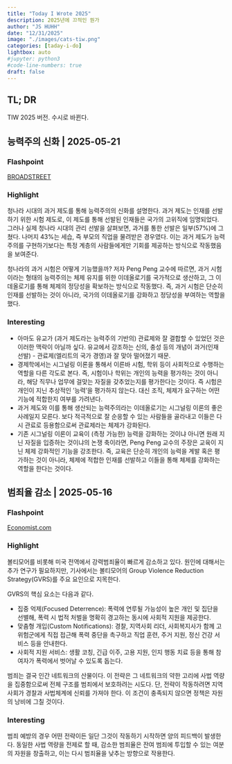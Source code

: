 ```yaml
---
title: "Today I Wrote 2025" 
description: 2025년에 끄적인 뭔가 
author: "JS HUHH"
date: "12/31/2025"
image: "./images/cats-tiw.png"
categories: [taday-i-do]
lightbox: auto
#jupyter: python3
#code-line-numbers: true
draft: false
---
```


## TL; DR
TIW 2025 버전. 수시로 바뀐다. 

## 능력주의 신화 | 2025-05-21

### Flashpoint
  
[BROADSTREET](https://www.broadstreet.blog/p/the-myth-of-meritocracy-how-exams)

### Highlight

청나라 시대의 과거 제도를 통해 능력주의의 신화를 설명한다. 과거 제도는 인재를 선발하기 위한 시험 제도로, 이 제도를 통해 선발된 인재들은 국가의 고위직에 임명되었다. 그러나 실제 청나라 시대의 관리 선발을 살펴보면, 과거를 통한 선발은 일부(57%)에 그쳤다. 나머지 43%는 세습, 즉 부모의 직업을 물려받은 경우였다. 이는 과거 제도가 능력주의를 구현하기보다는 특정 계층의 사람들에게만 기회를 제공하는 방식으로 작동했음을 보여준다.

청나라의 과거 시험은 어떻게 기능했을까? 저자 Peng Peng 교수에 따르면, 과거 시험이라는 형태의 능력주의는 체제 유지를 위한 이데올로기를 국가적으로 생산하고, 그 이데올로기를 통해 체제의 정당성을 확보하는 방식으로 작동했다. 즉, 과거 시험은 단순히 인재를 선발하는 것이 아니라, 국가의 이데올로기를 강화하고 정당성을 부여하는 역할을 했다.

### Interesting

- 아마도 유교가 (과거 제도라는 능력주의 기반의) 관료제와 잘 결합할 수 있었던 것은 이러한 맥락이 아닐까 싶다. 유교에서 강조하는 신의, 충성 등의 개념이 과거(인재 선발) - 관료제(엘리트의 국가 경영)과 잘 맞아 떨어졌기 때문. 
- 경제학에서는 시그널링 이론을 통해서 이른바 시험, 학위 등이 사회적으로 수행하는 역할을 다른 각도로 본다. 즉, 시험이나 학위는 개인의 능력을 평가하는 것이 아니라, 해당 직무나 업무에 걸맞는 자질을 갖추었는지를 평가한다는 것이다. 즉 시험은 개인이 지닌 추상적인 '능력'을 평가하지 않는다. 대신 조직, 체제가 요구하는 어떤 기능에 적합한지 여부를 가려낸다. 
- 과거 제도와 이를 통해 생산되는 능력주의라는 이데올로기는 시그널링 이론의 좋은 사례일지 모른다. 보다 적극적으로 잘 순응할 수 있는 사람들을 골라내고 이들은 다시 관료로 등용함으로써 관료제라는 체제가 강화된다. 
- 기존 시그널링 이론이 교육이 (측정 가능한) 능력을 강화하는 것이냐 아니면 원래 지닌 자질을 입증하는 것이냐의 논쟁 축이라면, Peng Peng 교수의 주장은 교육이 지닌 체제 강화적인 기능을 강조한다. 즉, 교육은 단순히 개인의 능력을 계발 혹은 평가하는 것이 아니라, 체제에 적합한 인재를 선발하고 이들을 통해 체제를 강화하는 역할을 한다는 것이다.

## 범죄율 감소 | 2025-05-16

### Flashpoint
  
[Economist.com](https://www.economist.com/united-states/2025/05/15/violent-crime-is-falling-rapidly-across-america)

### Highlight

볼티모어를 비롯해 미국 전역에서 강력범죄율이 빠르게 감소하고 있다. 원인에 대해서는 추가 연구가 필요하지만, 기사에서는 볼티모어의 Group Violence Reduction Strategy(GVRS)를 주요 요인으로 지목한다.

GVRS의 핵심 요소는 다음과 같다.

- 집중 억제(Focused Deterrence): 폭력에 연루될 가능성이 높은 개인 및 집단을 선별해, 폭력 시 법적 처벌을 명확히 경고하는 동시에 사회적 지원을 제공한다.
- 맞춤형 개입(Custom Notifications): 경찰, 지역사회 리더, 사회복지사가 함께 고위험군에게 직접 접근해 폭력 중단을 촉구하고 직업 훈련, 주거 지원, 정신 건강 서비스 등을 안내한다.
- 사회적 지원 서비스: 생활 코칭, 긴급 이주, 고용 지원, 인지 행동 치료 등을 통해 참여자가 폭력에서 벗어날 수 있도록 돕는다.

범죄는 결국 인간 네트워크의 산물이다. 이 전략은 그 네트워크의 약한 고리에 사법 역량을 집중함으로써 전체 구조를 범죄에서 보호하려는 시도다. 단, 전략이 작동하려면 지역사회가 경찰과 사법체계에 신뢰를 가져야 한다. 이 조건이 충족되지 않으면 정책은 자원의 낭비에 그칠 것이다.

### Interesting

범죄 예방의 경우 어떤 전략이든 일단 그것이 작동하기 시작하면 양의 피드백이 발생한다. 동일한 사법 역량을 전제로 할 때, 감소한 범죄율은 잔여 범죄에 투입할 수 있는 여분의 자원을 창출하고, 이는 다시 범죄율을 낮추는 방향으로 작용한다.
